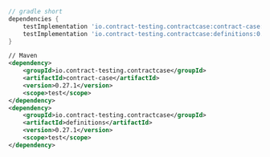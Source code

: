 ```gradle
// gradle short
dependencies {
    testImplementation 'io.contract-testing.contractcase:contract-case:0.27.1'
    testImplementation 'io.contract-testing.contractcase:definitions:0.27.1'
}
```

```xml
// Maven
<dependency>
    <groupId>io.contract-testing.contractcase</groupId>
    <artifactId>contract-case</artifactId>
    <version>0.27.1</version>
    <scope>test</scope>
</dependency>
<dependency>
    <groupId>io.contract-testing.contractcase</groupId>
    <artifactId>definitions</artifactId>
    <version>0.27.1</version>
    <scope>test</scope>
</dependency>
```
